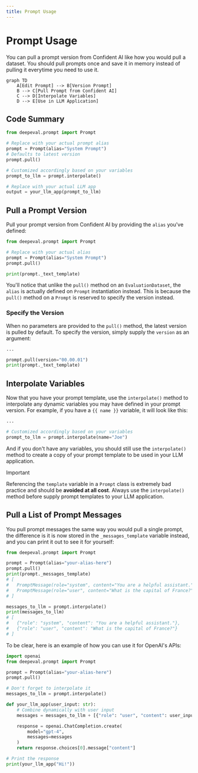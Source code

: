 ```yaml
---
title: Prompt Usage
---
```



# Prompt Usage

You can pull a prompt version from Confident AI like how you would pull a dataset. You should pull prompts once and save it in memory instead of pulling it everytime you need to use it.

```mermaid
graph TD
    A[Edit Prompt] --> B[Version Prompt]
    B --> C[Pull Prompt from Confident AI]
    C --> D[Interpolate Variables]
    D --> E[Use in LLM Application]
```

## Code Summary

```python showLineNumbers copy {6, 9, 12}
from deepeval.prompt import Prompt

# Replace with your actual prompt alias
prompt = Prompt(alias="System Prompt")
# Defaults to latest version
prompt.pull()

# Customized accordingly based on your variables
prompt_to_llm = prompt.interpolate()

# Replace with your actual LLM app
output = your_llm_app(prompt_to_llm)
```

## Pull a Prompt Version

Pull your prompt version from Confident AI by providing the `alias` you've defined:

```python
from deepeval.prompt import Prompt

# Replace with your actual alias
prompt = Prompt(alias="System Prompt")
prompt.pull()

print(prompt._text_template)
```

You'll notice that unlike the `pull()` method on an `EvaluationDataset`, the `alias` is actually defined on `Prompt` instantiation instead. This is because the `pull()` method on a `Prompt` is reserved to specify the version instead.

### Specify the Version

When no parameters are provided to the `pull()` method, the latest version is pulled by default. To specify the version, simply supply the `version` as an argument:

```python
...

prompt.pull(version="00.00.01")
print(prompt._text_template)
```

## Interpolate Variables

Now that you have your prompt template, use the `interpolate()` method to interpolate any dynamic variables you may have defined in your prompt version. For example, if you have a `{{ name }}` variable, it will look like this:

```python
...

# Customized accordingly based on your variables
prompt_to_llm = prompt.interpolate(name="Joe")
```

And if you don't have any variables, you should still use the `interpolate()` method to create a copy of your prompt template to be used in your LLM application.

> [!IMPORTANT]
>
> Referencing the `template` variable in a `Prompt` class is extremely bad practice and should be **avoided at all cost**. Always use the `interpolate()` method before supply prompt templates to your LLM application.

## Pull a List of Prompt Messages

You pull prompt messages the same way you would pull a single prompt, the difference is it is now stored in the `_messages_template` variable instead, and you can print it out to see it for yourself:

```python
from deepeval.prompt import Prompt

prompt = Prompt(alias="your-alias-here")
prompt.pull()
print(prompt._messages_template)
# [
#   PromptMessage(role="system", content="You are a helpful assistant."),
#   PromptMessage(role="user", content="What is the capital of France?"),
# ]

messages_to_llm = prompt.interpolate()
print(messages_to_llm)
# [
#   {"role": "system", "content": "You are a helpful assistant."},
#   {"role": "user", "content": "What is the capital of France?"}
# ]
```

To be clear, here is an example of how you can use it for OpenAI's APIs:

```python showLineNumbers copy {8, 16}
import openai
from deepeval.prompt import Prompt

prompt = Prompt(alias="your-alias-here")
prompt.pull()

# Don't forget to interpolate it
messages_to_llm = prompt.interpolate()

def your_llm_app(user_input: str):
    # Combine dynamically with user input
    messages = messages_to_llm + [{"role": "user", "content": user_input}]

    response = openai.ChatCompletion.create(
        model="gpt-4",
        messages=messages
    )
    return response.choices[0].message["content"]

# Print the response
print(your_llm_app("Hi!"))
```
